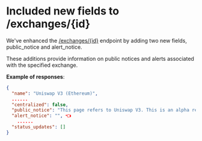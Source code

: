 # Included new fields to /exchanges/{id}

We've enhanced the [/exchanges/{id}](/reference/exchanges-id) endpoint by adding two new fields, public_notice and alert_notice. 

These additions provide information on public notices and alerts associated with the specified exchange.

**Example of responses**:

```json JSON
{
  "name": "Uniswap V3 (Ethereum)",
  ......
  "centralized": false,
  "public_notice": "This page refers to Uniswap V3. This is an alpha release of the exchange tracker, we will continue to improve the stats here specifically for the new approach introduced by the V3 protocol. For Uniswap V2, please refer to https://www.coingecko.com/en/exchanges/uniswap-v2-ethereum", 👈
  "alert_notice": "", 👈
	......
  "status_updates": []
}
```